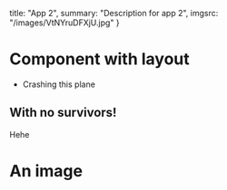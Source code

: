   title: "App 2",
  summary: "Description for app 2",
  imgsrc: "/images/VtNYruDFXjU.jpg"
}

# Component with layout

- Crashing this plane


## With no survivors!

Hehe

# An image